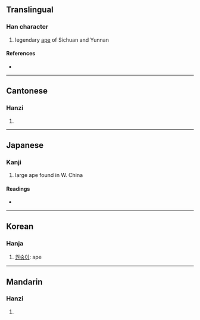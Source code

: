 {{character info/new}}
==Translingual==

===Han character===
{{Han char|rn=94|rad=犬|as=20|sn=23|four=46247|canj=KHBUE|ids=⿰犭矍}}

# legendary [[ape]] of Sichuan and Yunnan

====References====
* {{Han ref|kx=0722.040|dkj=20807|dj=1134.030|hdz=21379.060|uh=7383|ud=29571|bh=F7E9|bd=63465}}

----

==Cantonese==

===Hanzi===
{{yue-hanzi|jyut=|y=fok3}}

# {{defn|lang=yue|sort=犬20}}

----

==Japanese==

===Kanji===
{{ja-kanji|grade=|rs=犬20}}

# large ape found in W. China

====Readings====
* {{ja-readings|on=きゃく, こ, かく, く, けき}}

----

==Korean==

===Hanja===
{{ko-hanja|hangeul=확|rv=hwak|mr=hwak}}

# [[원숭이]]: ape

----

==Mandarin==

===Hanzi===
{{cmn-hanzi|pin=[[jué]] ([[jue2]])|wg=chüeh<sup>2</sup>}}

# {{defn|lang=cmn|sort=犬20}}